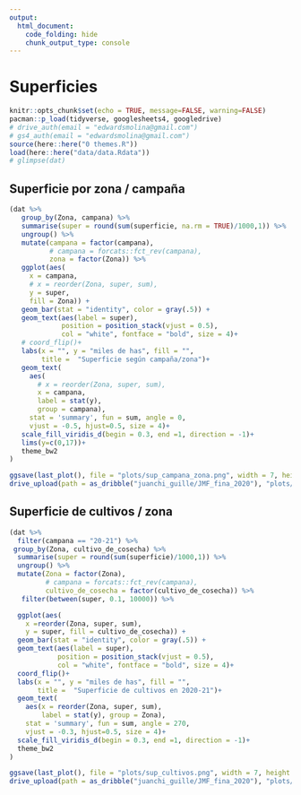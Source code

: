 ```yaml
---
output:
  html_document:
    code_folding: hide
    chunk_output_type: console
---
```


# Superficies

```r
knitr::opts_chunk$set(echo = TRUE, message=FALSE, warning=FALSE)
pacman::p_load(tidyverse, googlesheets4, googledrive)
# drive_auth(email = "edwardsmolina@gmail.com")
# gs4_auth(email = "edwardsmolina@gmail.com")
source(here::here("0 themes.R"))
load(here::here("data/data.Rdata"))
# glimpse(dat)
```

## Superficie por zona / campaña

```r
(dat %>% 
   group_by(Zona, campana) %>% 
   summarise(super = round(sum(superficie, na.rm = TRUE)/1000,1)) %>% 
   ungroup() %>% 
   mutate(campana = factor(campana),
          # campana = forcats::fct_rev(campana),
          zona = factor(Zona)) %>% 
   ggplot(aes(
     x = campana,
     # x = reorder(Zona, super, sum),
     y = super, 
     fill = Zona)) + 
   geom_bar(stat = "identity", color = gray(.5)) +
   geom_text(aes(label = super), 
             position = position_stack(vjust = 0.5),
             col = "white", fontface = "bold", size = 4)+
   # coord_flip()+
   labs(x = "", y = "miles de has", fill = "", 
        title =  "Superficie según campaña/zona")+
   geom_text(
     aes(
       # x = reorder(Zona, super, sum),
       x = campana,
       label = stat(y), 
       group = campana),
     stat = 'summary', fun = sum, angle = 0,
     vjust = -0.5, hjust=0.5, size = 4)+ 
   scale_fill_viridis_d(begin = 0.3, end =1, direction = -1)+
   lims(y=c(0,17))+
   theme_bw2
)
```

```r
ggsave(last_plot(), file = "plots/sup_campana_zona.png", width = 7, height = 4)
drive_upload(path = as_dribble("juanchi_guille/JMF_fina_2020"), "plots/sup_campana_zona.png", overwrite = TRUE)
```

## Superficie de cultivos / zona

```r
(dat %>% 
  filter(campana == "20-21") %>% 
 group_by(Zona, cultivo_de_cosecha) %>% 
  summarise(super = round(sum(superficie)/1000,1)) %>% 
  ungroup() %>% 
  mutate(Zona = factor(Zona),
         # campana = forcats::fct_rev(campana),
         cultivo_de_cosecha = factor(cultivo_de_cosecha)) %>%
   filter(between(super, 0.1, 10000)) %>% 

  ggplot(aes(
    x =reorder(Zona, super, sum),
    y = super, fill = cultivo_de_cosecha)) + 
  geom_bar(stat = "identity", color = gray(.5)) +
  geom_text(aes(label = super), 
            position = position_stack(vjust = 0.5),
            col = "white", fontface = "bold", size = 4)+
  coord_flip()+
  labs(x = "", y = "miles de has", fill = "", 
       title =  "Superficie de cultivos en 2020-21")+
  geom_text(
    aes(x = reorder(Zona, super, sum),
        label = stat(y), group = Zona),
    stat = 'summary', fun = sum, angle = 270,
    vjust = -0.3, hjust=0.5, size = 4)+ 
  scale_fill_viridis_d(begin = 0.3, end =1, direction = -1)+
  theme_bw2
)
```

```r
ggsave(last_plot(), file = "plots/sup_cultivos.png", width = 7, height = 4)
drive_upload(path = as_dribble("juanchi_guille/JMF_fina_2020"), "plots/sup_cultivos.png", overwrite = TRUE)
```
